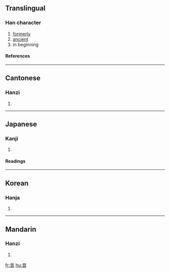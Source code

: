 ==Translingual==
===Han character===
{{Han char|rn=72|rad=日|as=04|sn=8|four=4460<sub>1</sub>|canj=廿日 (TA)}}
# [[formerly]]
# [[ancient]]
# in beginning
====References====
{{Han ref|kx=0492.050|dkj=13816|dj=0855.020|hdz=21488.110|uh=6614|ud=26132|bh=A9F5|bd=43509}}
----
==Cantonese==
===Hanzi===
{{yue-hanzi|jyut=|y=sik1}}
# {{defn|Cantonese}}
----
==Japanese==
===Kanji===
{{ja-kanji|grade=3|rs=日04}}
# {{defn|Japanese}} 
====Readings====
{{ja-readings|on=[[せき]] (seki), [[しゃく]] (shaku)|kun=[[むかし]] (mukashi)}}
----
==Korean==
===Hanja===
{{ko-hanja|hangeul=[[석]], [[착]]|eumhun=|rv=seok, chak|mr=sŏk, ch'ak|y=sek, chak}}
# {{defn|Korean}}
----
==Mandarin==
===Hanzi===
{{cmn-hanzi|pin=[[xí]] (xi2)|wg=hsi<sup>2</sup>}}
# {{defn|Mandarin}}

[[fr:昔]]
[[hu:昔]]